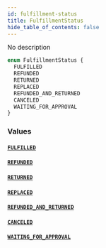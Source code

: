 ```yaml
---
id: fulfillment-status
title: FulfillmentStatus
hide_table_of_contents: false
---
```


No description

```graphql
enum FulfillmentStatus {
  FULFILLED
  REFUNDED
  RETURNED
  REPLACED
  REFUNDED_AND_RETURNED
  CANCELED
  WAITING_FOR_APPROVAL
}
```

### Values

#### [`FULFILLED`](#)

#### [`REFUNDED`](#)

#### [`RETURNED`](#)

#### [`REPLACED`](#)

#### [`REFUNDED_AND_RETURNED`](#)

#### [`CANCELED`](#)

#### [`WAITING_FOR_APPROVAL`](#)
